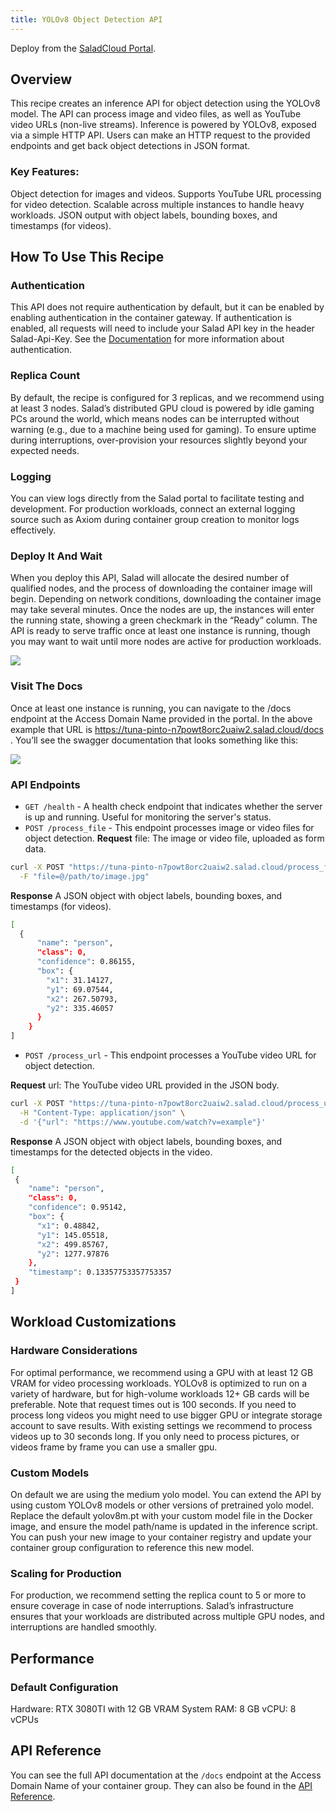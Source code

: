 ```yaml
---
title: YOLOv8 Object Detection API
---
```


<Tip>Deploy from the [SaladCloud Portal](https://portal.salad.com).</Tip>

## Overview

This recipe creates an inference API for object detection using the YOLOv8 model. The API can process image and video
files, as well as YouTube video URLs (non-live streams). Inference is powered by YOLOv8, exposed via a simple HTTP API.
Users can make an HTTP request to the provided endpoints and get back object detections in JSON format.

### Key Features:

Object detection for images and videos. Supports YouTube URL processing for video detection. Scalable across multiple
instances to handle heavy workloads. JSON output with object labels, bounding boxes, and timestamps (for videos).

## How To Use This Recipe

### Authentication

This API does not require authentication by default, but it can be enabled by enabling authentication in the container
gateway. If authentication is enabled, all requests will need to include your Salad API key in the header Salad-Api-Key.
See the [Documentation](https://docs.salad.com/container-engine/gateway/sending-requests#authenticated-requests) for
more information about authentication.

### Replica Count

By default, the recipe is configured for 3 replicas, and we recommend using at least 3 nodes. Salad’s distributed GPU
cloud is powered by idle gaming PCs around the world, which means nodes can be interrupted without warning (e.g., due to
a machine being used for gaming). To ensure uptime during interruptions, over-provision your resources slightly beyond
your expected needs.

### Logging

You can view logs directly from the Salad portal to facilitate testing and development. For production workloads,
connect an external logging source such as Axiom during container group creation to monitor logs effectively.

### Deploy It And Wait

When you deploy this API, Salad will allocate the desired number of qualified nodes, and the process of downloading the
container image will begin. Depending on network conditions, downloading the container image may take several minutes.
Once the nodes are up, the instances will enter the running state, showing a green checkmark in the “Ready” column. The
API is ready to serve traffic once at least one instance is running, though you may want to wait until more nodes are
active for production workloads.

![](/products/recipes/images/deploy-yolov8-1.png)

### Visit The Docs

Once at least one instance is running, you can navigate to the /docs endpoint at the Access Domain Name provided in the
portal. In the above example that URL is https://tuna-pinto-n7powt8orc2uaiw2.salad.cloud/docs . You’ll see the swagger
documentation that looks something like this:

![](/products/recipes/images/deploy-yolov8-2.png)

### API Endpoints

- `GET /health` - A health check endpoint that indicates whether the server is up and running. Useful for monitoring the
  server's status.
- `POST /process_file` - This endpoint processes image or video files for object detection. **Request** file: The image
  or video file, uploaded as form data.

```bash
curl -X POST "https://tuna-pinto-n7powt8orc2uaiw2.salad.cloud/process_file" \
  -F "file=@/path/to/image.jpg"
```

**Response** A JSON object with object labels, bounding boxes, and timestamps (for videos).

```bash
[
  {
      "name": "person",
      "class": 0,
      "confidence": 0.86155,
      "box": {
        "x1": 31.14127,
        "y1": 69.07544,
        "x2": 267.50793,
        "y2": 335.46057
      }
    }
]
```

- `POST /process_url` - This endpoint processes a YouTube video URL for object detection.

**Request** url: The YouTube video URL provided in the JSON body.

```bash
curl -X POST "https://tuna-pinto-n7powt8orc2uaiw2.salad.cloud/process_url" \
  -H "Content-Type: application/json" \
  -d '{"url": "https://www.youtube.com/watch?v=example"}'
```

**Response** A JSON object with object labels, bounding boxes, and timestamps for the detected objects in the video.

```bash
[
 {
    "name": "person",
    "class": 0,
    "confidence": 0.95142,
    "box": {
      "x1": 0.48842,
      "y1": 145.05518,
      "x2": 499.85767,
      "y2": 1277.97876
    },
    "timestamp": 0.13357753357753357
 }
]
```

## Workload Customizations

### Hardware Considerations

For optimal performance, we recommend using a GPU with at least 12 GB VRAM for video processing workloads. YOLOv8 is
optimized to run on a variety of hardware, but for high-volume workloads 12+ GB cards will be preferable. Note that
request times out is 100 seconds. If you need to process long videos you might need to use bigger GPU or integrate
storage account to save results. With existing settings we recommend to process videos up to 30 seconds long. If you
only need to process pictures, or videos frame by frame you can use a smaller gpu.

### Custom Models

On default we are using the medium yolo model. You can extend the API by using custom YOLOv8 models or other versions of
pretrained yolo model. Replace the default yolov8m.pt with your custom model file in the Docker image, and ensure the
model path/name is updated in the inference script. You can push your new image to your container registry and update
your container group configuration to reference this new model.

### Scaling for Production

For production, we recommend setting the replica count to 5 or more to ensure coverage in case of node interruptions.
Salad’s infrastructure ensures that your workloads are distributed across multiple GPU nodes, and interruptions are
handled smoothly.

## Performance

### Default Configuration

Hardware: RTX 3080TI with 12 GB VRAM System RAM: 8 GB vCPU: 8 vCPUs

## API Reference

You can see the full API documentation at the `/docs` endpoint at the Access Domain Name of your container group. They
can also be found in the [API Reference](/reference/recipes).
